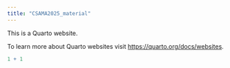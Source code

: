 ```yaml
---
title: "CSAMA2025_material"
---
```


This is a Quarto website.

To learn more about Quarto websites visit <https://quarto.org/docs/websites>.

```r
1 + 1
```

